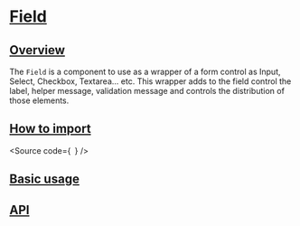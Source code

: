 

<Meta of={Stories} />

# [Field](#field)

## [Overview](#overview)

The `Field` is a component to use as a wrapper of a form control as Input, Select, Checkbox, Textarea... etc.
This wrapper adds to the field control the label, helper message, validation message and controls the distribution
of those elements.

## [How to import](#how-to-import)

<Source
  code={`
`}
/>

## [Basic usage](#basic-usage)

<Canvas of={Stories.Base} />

## [API](#api)

<ArgTypes of={Stories} />
